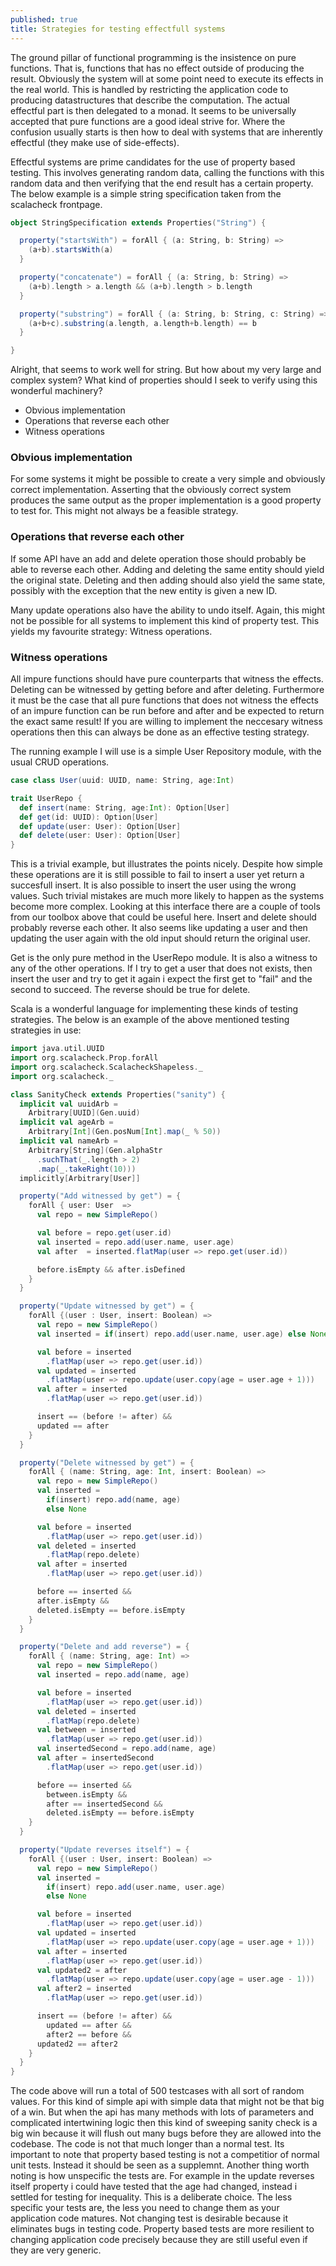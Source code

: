 ```yaml
---
published: true
title: Strategies for testing effectfull systems
---
```


The ground pillar of functional programming is the insistence on pure functions. That is, functions that has no effect outside of producing the result. Obviously the system will at some point need to execute its effects in the real world. This is handled by restricting the application code to producing datastructures that describe the computation. The actual effectful part is then delegated to a monad. It seems to be universally accepted that pure functions are a good ideal strive for. Where the confusion usually starts is then how to deal with systems that are inherently effectful (they make use of side-effects).

Effectful systems are prime candidates for the use of property based testing. This involves generating random data, calling the functions with this random data and then verifying that the end result has a certain property. The below example is a simple string specification taken from the scalacheck frontpage.

```scala
object StringSpecification extends Properties("String") {

  property("startsWith") = forAll { (a: String, b: String) =>
    (a+b).startsWith(a)
  }

  property("concatenate") = forAll { (a: String, b: String) =>
    (a+b).length > a.length && (a+b).length > b.length
  }

  property("substring") = forAll { (a: String, b: String, c: String) =>
    (a+b+c).substring(a.length, a.length+b.length) == b
  }

}
```

Alright, that seems to work well for string. But how about my very large and complex system? What kind of properties should I seek to verify using this wonderful machinery?

- Obvious implementation
- Operations that reverse each other
- Witness operations

### Obvious implementation
For some systems it might be possible to create a very simple and obviously correct implementation. Asserting that the obviously correct system produces the same output as the proper implementation is a good property to test for. This might not always be a feasible strategy.

### Operations that reverse each other
If some API have an add and delete operation those should probably be able to reverse each other. Adding and deleting the same entity should yield the original state. Deleting and then adding should also yield the same state, possibly with the exception that the new entity is given a new ID.

Many update operations also have the ability to undo itself. Again, this might not be possible for all systems to implement this kind of property test. This yields my favourite strategy: Witness operations.

### Witness operations
All impure functions should have pure counterparts that witness the effects. Deleting can be witnessed by getting before and after deleting. Furthermore it must be the case that all pure functions that does not witness the effects of an impure function can be run before and after and be expected to return the exact same result! If you are willing to implement the neccesary witness operations then this can always be done as an effective testing strategy.

The running example I will use is a simple User Repository module, with the usual CRUD operations.

```scala
case class User(uuid: UUID, name: String, age:Int)

trait UserRepo {
  def insert(name: String, age:Int): Option[User]
  def get(id: UUID): Option[User]
  def update(user: User): Option[User]
  def delete(user: User): Option[User]
}
```

This is a trivial example, but illustrates the points nicely. Despite how simple these operations are it is still possible to fail to insert a user yet return a succesfull insert. It is also possible to insert the user using the wrong values. Such trivial mistakes are much more likely to happen as the systems become more complex. Looking at this interface there are a couple of tools from our toolbox above that could be useful here. Insert and delete should probably reverse each other. It also seems like updating a user and then updating the user again with the old input should return the original user.

Get is the only pure method in the UserRepo module. It is also a witness to any of the other operations. If I try to get a user that does not exists, then insert the user and try to get it again i expect the first get to "fail" and the second to succeed. The reverse should be true for delete.

Scala is a wonderful language for implementing these kinds of testing strategies. The below is an example of the above mentioned testing strategies in use:

```scala
import java.util.UUID
import org.scalacheck.Prop.forAll
import org.scalacheck.ScalacheckShapeless._
import org.scalacheck._

class SanityCheck extends Properties("sanity") {
  implicit val uuidArb = 
    Arbitrary[UUID](Gen.uuid)
  implicit val ageArb = 
    Arbitrary[Int](Gen.posNum[Int].map(_ % 50))
  implicit val nameArb = 
    Arbitrary[String](Gen.alphaStr
      .suchThat(_.length > 2)
      .map(_.takeRight(10)))
  implicitly[Arbitrary[User]]

  property("Add witnessed by get") = {
    forAll { user: User  =>
      val repo = new SimpleRepo()

      val before = repo.get(user.id)
      val inserted = repo.add(user.name, user.age)
      val after  = inserted.flatMap(user => repo.get(user.id))

      before.isEmpty && after.isDefined
    }
  }

  property("Update witnessed by get") = {
    forAll {(user : User, insert: Boolean) =>
      val repo = new SimpleRepo()
      val inserted = if(insert) repo.add(user.name, user.age) else None

      val before = inserted
        .flatMap(user => repo.get(user.id))
      val updated = inserted
        .flatMap(user => repo.update(user.copy(age = user.age + 1)))
      val after = inserted
        .flatMap(user => repo.get(user.id))

      insert == (before != after) &&
      updated == after
    }
  }

  property("Delete witnessed by get") = {
    forAll { (name: String, age: Int, insert: Boolean) =>
      val repo = new SimpleRepo()
      val inserted = 
        if(insert) repo.add(name, age) 
        else None

      val before = inserted
        .flatMap(user => repo.get(user.id))
      val deleted = inserted
        .flatMap(repo.delete)
      val after = inserted
        .flatMap(user => repo.get(user.id))

      before == inserted &&
      after.isEmpty &&
      deleted.isEmpty == before.isEmpty
    }
  }

  property("Delete and add reverse") = {
    forAll { (name: String, age: Int) =>
      val repo = new SimpleRepo()
      val inserted = repo.add(name, age)

      val before = inserted
        .flatMap(user => repo.get(user.id))
      val deleted = inserted
        .flatMap(repo.delete)
      val between = inserted
        .flatMap(user => repo.get(user.id))
      val insertedSecond = repo.add(name, age)
      val after = insertedSecond
        .flatMap(user => repo.get(user.id))

      before == inserted &&
        between.isEmpty &&
        after == insertedSecond &&
        deleted.isEmpty == before.isEmpty
    }
  }

  property("Update reverses itself") = {
    forAll {(user : User, insert: Boolean) =>
      val repo = new SimpleRepo()
      val inserted = 
        if(insert) repo.add(user.name, user.age) 
        else None

      val before = inserted
        .flatMap(user => repo.get(user.id))
      val updated = inserted
        .flatMap(user => repo.update(user.copy(age = user.age + 1)))
      val after = inserted
        .flatMap(user => repo.get(user.id))
      val updated2 = after
        .flatMap(user => repo.update(user.copy(age = user.age - 1)))
      val after2 = inserted
        .flatMap(user => repo.get(user.id))

      insert == (before != after) &&
        updated == after &&
        after2 == before &&
      updated2 == after2
    }
  }
}
```

The code above will run a total of 500 testcases with all sort of random values. For this kind of simple api with simple data that might not be that big of a win. But when the api has many methods with lots of parameters and complicated intertwining logic then this kind of sweeping sanity check is a big win because it will flush out many bugs before they are allowed into the codebase. The code is not that much longer than a normal test. Its important to note that property based testing is not a competitior of normal unit tests. Instead it should be seen as a supplemnt. Another thing worth noting is how unspecific the tests are. For example in the update reverses itself property i could have tested that the age had changed, instead i settled for testing for inequality. This is a deliberate choice. The less specific your tests are, the less you need to change them as your application code matures. Not changing test is desirable because it eliminates bugs in testing code. Property based tests are more resilient to changing application code precisely because they are still useful even if they are very generic.
